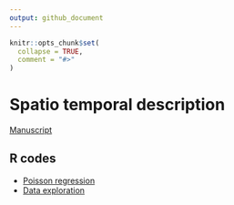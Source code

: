 ```yaml
---
output: github_document
---
```


<!-- README.md is generated from README.Rmd. Please edit that file -->

```r
knitr::opts_chunk$set(
  collapse = TRUE,
  comment = "#>"
)
```
# Spatio temporal description

<!-- badges: start -->
<!-- badges: end -->

[Manuscript](https://docs.google.com/document/d/1oFKw7j7Vkl4Yjs2HwFs57mhg7tQy3ldszShspn5CEYc/edit)

## R codes

* [Poisson regression](https://ecomore2.github.io/spatio-temporal-description/poisson.html)
* [Data exploration](https://ecomore2.github.io/spatio-temporal-description/data_exploration.html)
